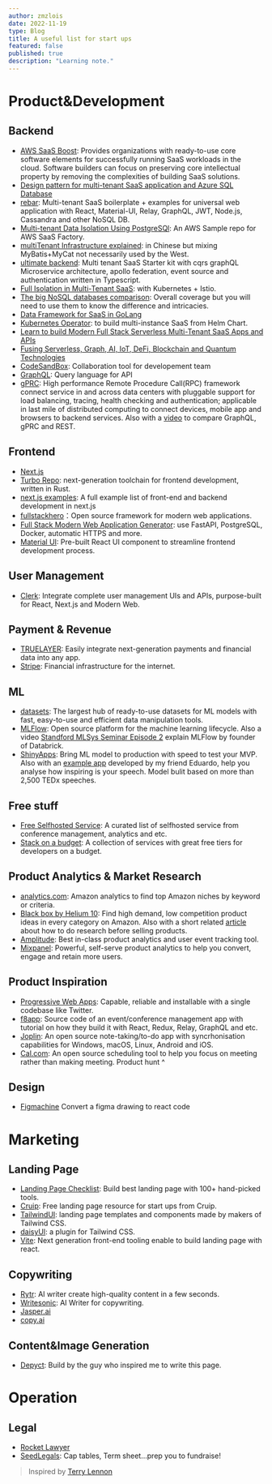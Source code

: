 ```yaml
---
author: zmzlois
date: 2022-11-19
type: Blog
title: A useful list for start ups
featured: false
published: true
description: "Learning note."
---
```


# Product&Development

## Backend

- [AWS SaaS Boost](https://github.com/awslabs/aws-saas-boost): Provides organizations with ready-to-use core software elements for successfully running SaaS workloads in the cloud. Software builders can focus on preserving core intellectual property by removing the complexities of building SaaS solutions.
- [Design pattern for multi-tenant SaaS application and Azure SQL Database](https://github.com/harshalawasthi/ConnectorDocs/blob/9a52d063a6fd541d2b54df74d2cd532fa122fb81/articles/sql-database/sql-database-design-patterns-multi-tenancy-saas-applications.md)
- [rebar](https://github.com/MachineAcuity/rebar): Multi-tenant SaaS boilerplate + examples for universal web application with React, Material-UI, Relay, GraphQL, JWT, Node.js, Cassandra and other NoSQL DB.
- [Multi-tenant Data Isolation Using PostgreSQl](https://github.com/aws-samples/aws-saas-factory-postgresql-rls): An AWS Sample repo for AWS SaaS Factory.
- [multiTenant Infrastructure explained](https://github.com/sanshengshui/multiTenant): in Chinese but mixing MyBatis+MyCat not necessarily used by the West.
- [ultimate backend](https://github.com/juicycleff/ultimate-backend): Multi tenant SaaS Starter kit with cqrs graphQL Microservice architecture, apollo federation, event source and authentication written in Typescript.
- [Full Isolation in Multi-Tenant SaaS](https://github.com/irahardianto/multitenant-microservices-demo): with Kubernetes + Istio.
- [The big NoSQL databases comparison](https://kkovacs.eu/cassandra-vs-mongodb-vs-couchdb-vs-redis/): Overall coverage but you will need to use them to know the difference and intricacies.
- [Data Framework for SaaS in GoLang](https://github.com/go-saas/saas)
- [Kubernetes Operator](https://github.com/cloud-ark/kubeplus): to build multi-instance SaaS from Helm Chart.
- [Learn to build Modern Full Stack Serverless Multi-Tenant SaaS Apps and APIs](https://github.com/panacloud/bootcamp-2020)
- [Fusing Serverless, Graph, AI, IoT, DeFi, Blockchain and Quantum Technologies](https://github.com/panacloud/bootcamp-2021)
- [CodeSandBox](https://codesandbox.io/): Collaboration tool for developement team
- [GraphQL](https://graphql.org/): Query language for API
- [gPRC](https://grpc.io/): High performance Remote Procedure Call(RPC) framework connect service in and across data centers with pluggable support for load balancing, tracing, health checking and authentication; applicable in last mile of distributed computing to connect devices, mobile app and browsers to backend services. Also with a [video](https://www.youtube.com/watch?v=l_P6m3JTyp0&ab_channel=NDCConferences) to compare GraphQL, gPRC and REST.

## Frontend

- [Next.js](https://nextjs.org/)
- [Turbo Repo](https://github.com/vercel/turbo): next-generation toolchain for frontend development, written in Rust.
- [next.js examples](https://nextexamples.vercel.app/): A full example list of front-end and backend development in next.js
- [fullstackhero](https://github.com/fullstackhero)：Open source framework for modern web applications.
- [Full Stack Modern Web Application Generator](https://github.com/tiangolo/full-stack-fastapi-postgresql): use FastAPI, PostgreSQL, Docker, automatic HTTPS and more.
- [Material UI](https://github.com/mui/material-ui): Pre-built React UI component to streamline frontend development process.

## User Management

- [Clerk](https://clerk.dev/): Integrate complete user management UIs and APIs, purpose-built for React, Next.js and Modern Web.

## Payment & Revenue

- [TRUELAYER](https://truelayer.com/): Easily integrate next-generation payments and financial data into any app.
- [Stripe](https://stripe.com/gb): Financial infrastructure for the internet.

## ML

- [datasets](https://github.com/huggingface/datasets): The largest hub of ready-to-use datasets for ML models with fast, easy-to-use and efficient data manipulation tools.
- [MLFlow](https://github.com/mlflow/mlflow): Open source platform for the machine learning lifecycle. Also a video [Standford MLSys Seminar Episode 2](https://youtu.be/nCQ9WqXPIS4) explain MLFlow by founder of Databrick.
- [ShinyApps](https://www.shinyapps.io/): Bring ML model to production with speed to test your MVP. Also with an [example app](https://eduardo2c.shinyapps.io/SpeaktheData/) developed by my friend Eduardo, help you analyse how inspiring is your speech. Model bulit based on more than 2,500 TEDx speeches.

## Free stuff

- [Free Selfhosted Service](https://github.com/awesome-selfhosted/awesome-selfhosted?utm_source=hackertab.dev&utm_medium=post&utm_campaign=home): A curated list of selfhosted service from conference management, analytics and etc.
- [Stack on a budget](https://github.com/255kb/stack-on-a-budget): A collection of services with great free tiers for developers on a budget.

## Product Analytics & Market Research

- [analytics.com](https://amalytics.com/): Amazon analytics to find top Amazon niches by keyword or criteria.
- [Black box by Helium 10](https://www.helium10.com/tools/product-research/black-box/): Find high demand, low competition product ideas in every category on Amazon. Also with a short related [article](https://terrylennon.co/lessons-in-e-commerce/) about how to do research before selling products.
- [Amplitude](https://amplitude.com/): Best in-class product analytics and user event tracking tool.
- [Mixpanel](https://mixpanel.com/): Powerful, self-serve product analytics to help you convert, engage and retain more users.

## Product Inspiration

- [Progressive Web Apps](https://web.dev/progressive-web-apps/): Capable, reliable and installable with a single codebase like Twitter.
- [f8app](https://github.com/fbsamples/f8app): Source code of an event/conference management app with tutorial on how they build it with React, Redux, Relay, GraphQL and etc.
- [Joplin](https://github.com/laurent22/joplin): An open source note-taking/to-do app with syncrhonisation capabilities for Windows, macOS, Linux, Android and iOS.
- [Cal.com](https://cal.com/): An open source scheduling tool to help you focus on meeting rather than making meeting. Product hunt ^

## Design

- [Figmachine](https://www.figmachine.com/?utm_source=hackertab.dev&utm_medium=post&utm_campaign=home) Convert a figma drawing to react code

# Marketing

## Landing Page

- [Landing Page Checklist](https://landingpage.fyi/landing-page-checklist.html): Build best landing page with 100+ hand-picked tools.
- [Cruip](https://cruip.com/free-templates/): Free landing page resource for start ups from Cruip.
- [TailwindUI](https://tailwindui.com/): landing page templates and components made by makers of Tailwind CSS.
- [daisyUI](https://daisyui.com/): a plugin for Tailwind CSS.
- [Vite](https://vitejs.dev/): Next generation front-end tooling enable to build landing page with react.

## Copywriting

- [Rytr](https://rytr.me/): AI writer create high-quality content in a few seconds.
- [Writesonic](https://writesonic.com/): AI Writer for copywriting.
- [Jasper.ai](https://www.jasper.ai/)
- [copy.ai](https://www.copy.ai/)

## Content&Image Generation

- [Depyct](https://www.depyct.co/): Build by the guy who inspired me to write this page.

# Operation

## Legal

- [Rocket Lawyer](https://www.rocketlawyer.com/gb/en)
- [SeedLegals](https://seedlegals.com/): Cap tables, Term sheet...prep you to fundraise!

> Inspired by [Terry Lennon](https://medium.com/u/8b852ac51b5c?source=post_page-----1bb137cb94e4--------------------------------)

